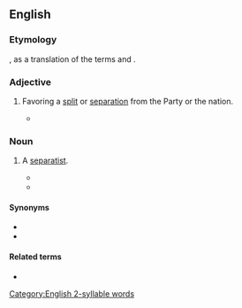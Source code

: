 ==English==

===Etymology===
{{suffix|en|split|ist}}, as a translation of the {{der|en|zh|-}} terms {{zh-m|分裂}} and {{zh-m|分裂主义分子}}.

===Adjective===
{{en-adj|-}}

# {{lb|en|pejorative|Marxism|China}} Favoring a [[split]] or [[separation]] from the Party or the nation.
#* {{quote-book|lang=en|1978|John King Fairbank|The Cambridge History of China|page=362|url=http://books.google.com/books?ei=Uu4eR_-XFZT6pwLZxOQV|isbn=0521243378|passage=The Politburo had already met on 1 April to agree that the Nanking incident had been '''splittist''' and supportive of Teng Hsiao-p'ing.}}

===Noun===
{{en-noun}}

# {{lb|en|China|Korea|pejorative}} A [[separatist]].
#* {{quote-book|lang=en|1974|[[w:Kim Il Sung|Kim Il Sung]]|Answers to the Questions Raised by Secretary-general of Peru-Korea Institute of Culture and Friendship|url=http://books.google.com/books?id=G4keAAAAMAAJ|page=7|passage=Our Party and the Government of the Republic have till now done all they can to check and frustrate the colonial enslavement policy of US imperialism towards Korea and the nation-splitting manoeuvres of the domestic and foreign '''splittists''' and achieve the independent, peaceful reunification of the country.}}
#* {{quote-book|lang=en|2001|John Derbyshire|Fire From the Sun|page=21|url=http://books.google.com/books?id=qfEVt4AzO74C|isbn=0738847216|passage="Trouble. I'll tell you frankly, little Han, we have a lot of '''splittists''' here. You know what I mean by a '''splittist'''?" ¶ "Of course. People who want to split the Motherland."}}

====Synonyms====
* {{l|en|sectarian}}
* {{l|en|separatist}}

====Related terms====
* {{l|en|splittism}}

[[Category:English 2-syllable words]]